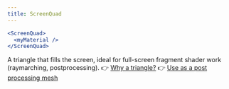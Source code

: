 ```yaml
---
title: ScreenQuad
---
```


```jsx
<ScreenQuad>
  <myMaterial />
</ScreenQuad>
```

A triangle that fills the screen, ideal for full-screen fragment shader work (raymarching, postprocessing).
👉 [Why a triangle?](https://www.cginternals.com/en/blog/2018-01-10-screen-aligned-quads-and-triangles.html)
👉 [Use as a post processing mesh](https://medium.com/@luruke/simple-postprocessing-in-three-js-91936ecadfb7)
